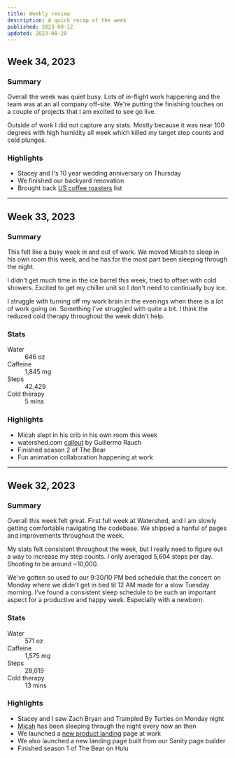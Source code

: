 ```yaml
---
title: Weekly review
description: A quick recap of the week
published: 2023-08-12
updated: 2023-08-28
---
```


## <span>Week 34, 2023</span>

### Summary

Overall the week was quiet busy. Lots of in-flight work happening and the team was at an all company off-site. We're putting the finishing touches on a couple of projects that I am excited to see go live.

Outside of work I did not capture any stats. Mostly because it was near 100 degrees with high humidity all week which killed my target step counts and cold plunges.

### Highlights

- Stacey and I's 10 year wedding anniversary on Thursday
- We finished our backyard renovation
- Brought back [US coffee roasters](/us-coffee-roasters) list

---

## <span>Week 33, 2023</span>

### Summary

This felt like a busy week in and out of work. We moved Micah to sleep in his own room this week, and he has for the most part been sleeping through the night.

I didn't get much time in the ice barrel this week, tried to offset with cold showers. Excited to get my chiller unit so I don't need to continually buy ice.

I struggle with turning off my work brain in the evenings when there is a lot of work going on. Something i've struggled with quite a bit. I think the reduced cold therapy throughout the week didn't help.

### Stats

<dl>
  <dt>Water</dt>
  <dd>646 oz</dd>
  <dt>Caffeine</dt>
  <dd>1,845 mg</dd>
  <dt>Steps</dt>
  <dd>42,429</dd>
  <dt>Cold therapy</dt>
  <dd>5 mins</dd>
</dl>

### Highlights

- Micah slept in his crib in his own room this week
- watershed.com [callout](https://twitter.com/rauchg/status/1693071254998196397) by Guillermo Rauch
- Finished season 2 of The Bear
- Fun animation collaboration happening at work

---

## <span>Week 32, 2023</span>

### Summary

Overall this week felt great. First full week at Watershed, and I am slowly getting comfortable navigating the codebase. We shipped a hanful of pages and improvements throughout the week.

My stats felt consistent throughout the week, but I really need to figure out a way to increase my step counts. I only averaged 5,604 steps per day. Shooting to be around ~10,000.

We've gotten so used to our 9:30/10 PM bed schedule that the concert on Monday where we didn't get in bed til 12 AM made for a slow Tuesday morning. I've found a consistent sleep schedule to be such an important aspect for a productive and happy week. Especially with a newborn.

### Stats

<dl>
  <dt>Water</dt>
  <dd>571 oz</dd>
  <dt>Caffeine</dt>
  <dd>1,575 mg</dd>
  <dt>Steps</dt>
  <dd>28,019</dd>
  <dt>Cold therapy</dt>
  <dd>13 mins</dd>
</dl>

### Highlights

- Stacey and I saw Zach Bryan and Trampled By Turtles on Monday night
- [Micah](/micah-lee-carpenter) has been sleeping through the night every now an then
- We launched a [new product landing](https://watershed.com/product) page at work
- We also launched a new landing page built from our Sanity page builder
- Finished season 1 of The Bear on Hulu
